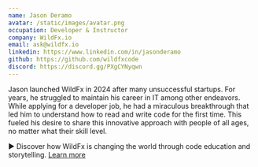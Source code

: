 ```yaml
---
name: Jason Deramo
avatar: /static/images/avatar.png
occupation: Developer & Instructor
company: WildFx.io
email: ask@wildfx.io
linkedin: https://www.linkedin.com/in/jasonderamo
github: https://github.com/wildfxcode
discord: https://discord.gg/PXgCYNyqwn
---
```


Jason launched WildFx in 2024 after many unsuccessful startups. For years, he struggled to maintain his career in IT among other endeavors. While applying for a developer job, he had a miraculous breakthrough that led him to understand how to read and write code for the first time. This fueled his desire to share this innovative approach with people of all ages, no matter what their skill level.

► Discover how WildFx is changing the world through code education and storytelling. <a href="https://wildfx.io/blog/code-of-the-lion">Learn more</a>
